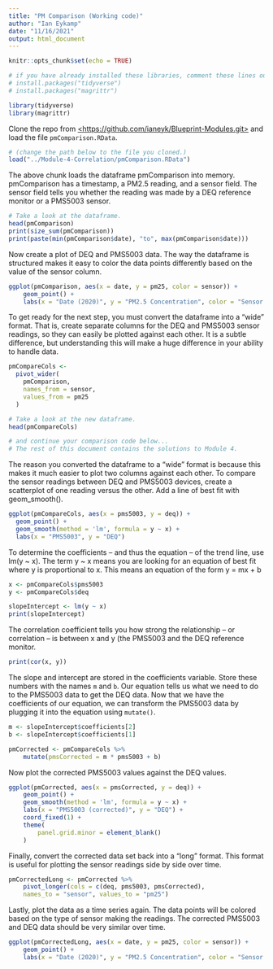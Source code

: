 ```yaml
---
title: "PM Comparison (Working code)"
author: "Ian Eykamp"
date: "11/16/2021"
output: html_document
---
```


```r
knitr::opts_chunk$set(echo = TRUE)
```

```r
# if you have already installed these libraries, comment these lines out
# install.packages("tidyverse")
# install.packages("magrittr")
```

```r
library(tidyverse)
library(magrittr)
```

Clone the repo from [\<https://github.com/ianeyk/Blueprint-Modules.git\>](https://github.com/ianeyk/Blueprint-Modules.git){.uri} and load the file `pmComparison.RData`.

```r
# (change the path below to the file you cloned.)
load("../Module-4-Correlation/pmComparison.RData")
```

The above chunk loads the dataframe pmComparison into memory. pmComparison has a timestamp, a PM2.5 reading, and a sensor field. The sensor field tells you whether the reading was made by a DEQ reference monitor or a PMS5003 sensor.

```r
# Take a look at the dataframe.
head(pmComparison)
print(size_sum(pmComparison))
print(paste(min(pmComparison$date), "to", max(pmComparison$date)))
```

Now create a plot of DEQ and PMS5003 data. The way the dataframe is structured makes it easy to color the data points differently based on the value of the sensor column.

```r
ggplot(pmComparison, aes(x = date, y = pm25, color = sensor)) + 
    geom_point() + 
    labs(x = "Date (2020)", y = "PM2.5 Concentration", color = "Sensor type")
```

To get ready for the next step, you must convert the dataframe into a "wide" format. That is, create separate columns for the DEQ and PMS5003 sensor readings, so they can easily be plotted against each other. It is a subtle difference, but understanding this will make a huge difference in your ability to handle data.

```r
pmCompareCols <- 
  pivot_wider(
    pmComparison, 
    names_from = sensor, 
    values_from = pm25
  )

# Take a look at the new dataframe.
head(pmCompareCols)
```

```r
# and continue your comparison code below...
# The rest of this document contains the solutions to Module 4.
```

The reason you converted the dataframe to a "wide" format is because this makes it much easier to plot two columns against each other. To compare the sensor readings between DEQ and PMS5003 devices, create a scatterplot of one reading versus the other. Add a line of best fit with geom_smooth().

```r
ggplot(pmCompareCols, aes(x = pms5003, y = deq)) + 
  geom_point() + 
  geom_smooth(method = 'lm', formula = y ~ x) + 
  labs(x = "PMS5003", y = "DEQ")
```

To determine the coefficients -- and thus the equation -- of the trend line, use lm(y \~ x). The term y \~ x means you are looking for an equation of best fit where y is proportional to x. This means an equation of the form y = mx + b

```r
x <- pmCompareCols$pms5003
y <- pmCompareCols$deq

slopeIntercept <- lm(y ~ x)
print(slopeIntercept)
```

The correlation coefficient tells you how strong the relationship -- or correlation -- is between x and y (the PMS5003 and the DEQ reference monitor.

```r
print(cor(x, y))
```

The slope and intercept are stored in the coefficients variable. Store these numbers with the names `m` and `b`. Our equation tells us what we need to do to the PMS5003 data to get the DEQ data. Now that we have the coefficients of our equation, we can transform the PMS5003 data by plugging it into the equation using `mutate()`.

```r
m <- slopeIntercept$coefficients[2]
b <- slopeIntercept$coefficients[1]

pmCorrected <- pmCompareCols %>%
    mutate(pmsCorrected = m * pms5003 + b)
```

Now plot the corrected PMS5003 values against the DEQ values.

```r
ggplot(pmCorrected, aes(x = pmsCorrected, y = deq)) + 
    geom_point() + 
    geom_smooth(method = 'lm', formula = y ~ x) + 
    labs(x = "PMS5003 (corrected)", y = "DEQ") + 
    coord_fixed(1) + 
    theme(
        panel.grid.minor = element_blank()
    )
```

Finally, convert the corrected data set back into a "long" format. This format is useful for plotting the sensor readings side by side over time.

```r
pmCorrectedLong <- pmCorrected %>%
    pivot_longer(cols = c(deq, pms5003, pmsCorrected),
    names_to = "sensor", values_to = "pm25")
```

Lastly, plot the data as a time series again. The data points will be colored based on the type of sensor making the readings. The corrected PMS5003 and DEQ data should be very similar over time.

```r
ggplot(pmCorrectedLong, aes(x = date, y = pm25, color = sensor)) + 
    geom_point() + 
    labs(x = "Date (2020)", y = "PM2.5 Concentration", color = "Sensor type")
```
